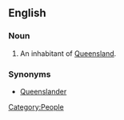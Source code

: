 ==English==

===Noun===
{{en-noun}}

# {{Australia|jocular}} An inhabitant of [[Queensland]].

===Synonyms===
* [[Queenslander]]

[[Category:People]]